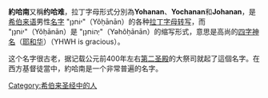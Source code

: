 {{Multiple issues|
{{Unreferenced|time=2021-03-27T06:42:01+00:00}}
{{Orphan|time=2021-03-27T06:42:01+00:00}}
}}
'''約哈南'''又稱'''约哈难'''，拉丁字母形式分別為'''Yohanan'''、'''Yochanan'''和'''Johanan'''，是[[希伯来语|希伯来语]]男性[[名字|名字]] "יוֹחנָן"（Yôḥānān）的各种[[拉丁字母|拉丁字母]][[转写|转写]]，而 "יוֹחנָן"（Yôḥānān）是 "יְהוֹחנָן"（Yəhôḥānān）的缩写形式，意思是高尚的[[四字神名|四字神名]]（[[耶和华|耶和华]]）（YHWH is gracious）。

这个名字很古老，据记载公元前400年左右[[第二圣殿|第二圣殿]]的大祭司{{link-en|约哈难|Johanan (High Priest)}}就起了這個名字。在西方基督徒當中，約哈南是一个非常普遍的名字。

[[Category:希伯来圣经中的人|Category:希伯来圣经中的人]]